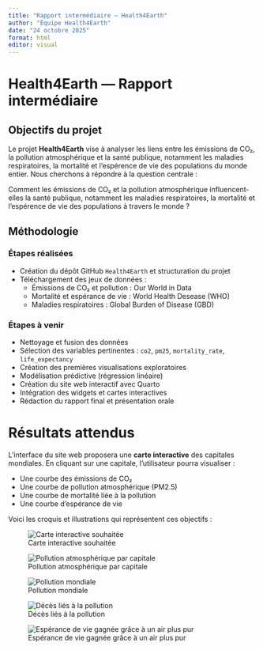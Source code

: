 ```yaml
---
title: "Rapport intermédiaire — Health4Earth"
author: "Équipe Health4Earth"
date: "24 octobre 2025"
format: html
editor: visual
---
```


# Health4Earth — Rapport intermédiaire

## Objectifs du projet

Le projet **Health4Earth** vise à analyser les liens entre les émissions de CO₂, la pollution atmosphérique et la santé publique, notamment les maladies respiratoires, la mortalité et l'espérence de vie des populations du monde entier. Nous cherchons à répondre à la question centrale :

Comment les émissions de CO₂ et la pollution atmosphérique influencent-elles la santé publique, notamment les maladies respiratoires, la mortalité et l'espérence de vie des populations à travers le monde ?

## Méthodologie

### Étapes réalisées

- Création du dépôt GitHub `Health4Earth` et structuration du projet
- Téléchargement des jeux de données :
  - Émissions de CO₂ et pollution : Our World in Data
  - Mortalité et espérance de vie : World Health Desease (WHO)
  - Maladies respiratoires : Global Burden of Disease (GBD)
  
### Étapes à venir
- Nettoyage et fusion des données
- Sélection des variables pertinentes : `co2`, `pm25`, `mortality_rate`, `life_expectancy`
- Création des premières visualisations exploratoires
- Modélisation prédictive (régression linéaire)
- Création du site web interactif avec Quarto
- Intégration des widgets et cartes interactives
- Rédaction du rapport final et présentation orale


# Résultats attendus

L’interface du site web proposera une **carte interactive** des capitales mondiales. En cliquant sur une capitale, l’utilisateur pourra visualiser :

- Une courbe des émissions de CO₂
- Une courbe de pollution atmosphérique (PM2.5)
- Une courbe de mortalité liée à la pollution
- Une courbe d’espérance de vie

Voici les croquis et illustrations qui représentent ces objectifs :

![Carte interactive souhaitée](../docs/Carte_Interactive_Souhaitee.png)

![Pollution atmosphérique par capitale](../docs/Air_Pollution_Per_Capital.jpg)

![Pollution mondiale](../docs/Air-Pollution-Around-the-World.jpg)

![Décès liés à la pollution](../docs/Die_Of_Air_pollution.jpg)

![Espérance de vie gagnée grâce à un air plus pur](../docs/Life_Expectancy_From_Cleaner_Air.jpg)
